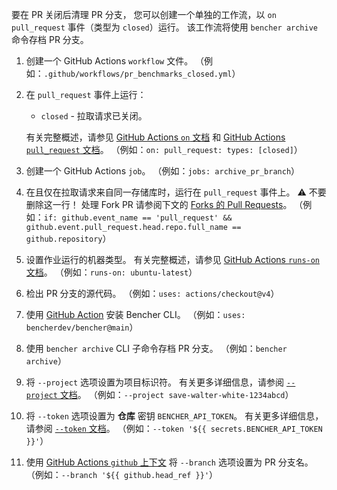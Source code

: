 
要在 PR 关闭后清理 PR 分支，
您可以创建一个单独的工作流，以 `on` `pull_request` 事件（类型为 `closed`）运行。
该工作流将使用 `bencher archive` 命令存档 PR 分支。

<PullRequestsClosedCode />

1. 创建一个 GitHub Actions `workflow` 文件。
   （例如：`.github/workflows/pr_benchmarks_closed.yml`）
2. 在 `pull_request` 事件上运行：
   - `closed` - 拉取请求已关闭。

   有关完整概述，请参见 [GitHub Actions `on` 文档][github actions on] 和 [GitHub Actions `pull_request` 文档][github action pull_request]。
   （例如：`on: pull_request: types: [closed]`）
3. 创建一个 GitHub Actions `job`。
   （例如：`jobs: archive_pr_branch`）
4. 在且仅在拉取请求来自同一存储库时，运行在 `pull_request` 事件上。
   ⚠️ 不要删除这一行！
   处理 Fork PR 请参阅下文的 [Forks 的 Pull Requests][pull requests from forks]。
   （例如：`if: github.event_name == 'pull_request' && github.event.pull_request.head.repo.full_name == github.repository`）
5. 设置作业运行的机器类型。
   有关完整概述，请参见 [GitHub Actions `runs-on` 文档][github actions runs-on]。
   （例如：`runs-on: ubuntu-latest`）
6. 检出 PR 分支的源代码。
   （例如：`uses: actions/checkout@v4`）
7. 使用 [GitHub Action][bencher cli github action] 安装 Bencher CLI。
   （例如：`uses: bencherdev/bencher@main`）
8. 使用 `bencher archive` CLI 子命令存档 PR 分支。
   （例如：`bencher archive`）
9.  将 `--project` 选项设置为项目标识符。
    有关更多详细信息，请参阅 [`--project` 文档][project option]。
    （例如：`--project save-walter-white-1234abcd`）
10. 将 `--token` 选项设置为 **仓库** 密钥 `BENCHER_API_TOKEN`。
    有关更多详细信息，请参阅 [`--token` 文档][token option]。
    （例如：`--token '${{ secrets.BENCHER_API_TOKEN }}'`）
11. 使用 [GitHub Actions `github` 上下文][github actions context] 将 `--branch` 选项设置为 PR 分支名。
    （例如：`--branch '${{ github.head_ref }}'`）

[github actions on]: https://docs.github.com/en/actions/using-workflows/workflow-syntax-for-github-actions#on
[github action pull_request]: https://docs.github.com/en/webhooks/webhook-events-and-payloads#pull_request
[github actions runs-on]: https://docs.github.com/en/actions/using-workflows/workflow-syntax-for-github-actions#jobsjob_idruns-on
[bencher cli github action]: https://github.com/marketplace/actions/bencher-cli
[github actions context]: https://docs.github.com/en/actions/learn-github-actions/contexts#github-context

[project option]: /zh/docs/explanation/bencher-run/#--project-project
[token option]: /zh/docs/explanation/bencher-run/#--token-token

[pull requests from forks]: #pull-requests-from-forks